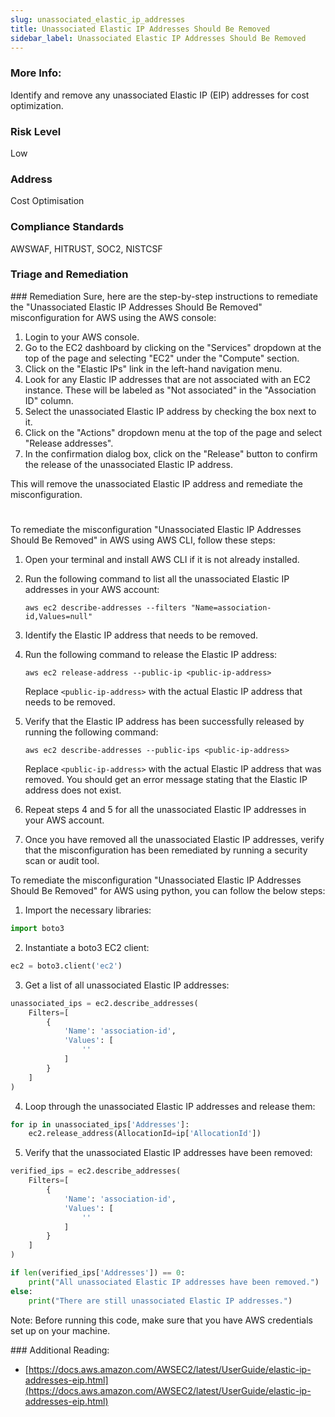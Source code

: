 ```yaml
---
slug: unassociated_elastic_ip_addresses
title: Unassociated Elastic IP Addresses Should Be Removed
sidebar_label: Unassociated Elastic IP Addresses Should Be Removed
---
```


### More Info:

Identify and remove any unassociated Elastic IP (EIP) addresses for cost optimization.

### Risk Level

Low

### Address

Cost Optimisation

### Compliance Standards

AWSWAF, HITRUST, SOC2, NISTCSF


### Triage and Remediation
<Tabs>
<Tab title='Remediation'>
### Remediation

<AccordionGroup>
<Accordion title='Using Console' defaultOpen='true'>
Sure, here are the step-by-step instructions to remediate the "Unassociated Elastic IP Addresses Should Be Removed" misconfiguration for AWS using the AWS console:

1. Login to your AWS console.
2. Go to the EC2 dashboard by clicking on the "Services" dropdown at the top of the page and selecting "EC2" under the "Compute" section.
3. Click on the "Elastic IPs" link in the left-hand navigation menu.
4. Look for any Elastic IP addresses that are not associated with an EC2 instance. These will be labeled as "Not associated" in the "Association ID" column.
5. Select the unassociated Elastic IP address by checking the box next to it.
6. Click on the "Actions" dropdown menu at the top of the page and select "Release addresses".
7. In the confirmation dialog box, click on the "Release" button to confirm the release of the unassociated Elastic IP address.

This will remove the unassociated Elastic IP address and remediate the misconfiguration.

#
</Accordion>

<Accordion title='Using CLI'>
To remediate the misconfiguration "Unassociated Elastic IP Addresses Should Be Removed" in AWS using AWS CLI, follow these steps:

1. Open your terminal and install AWS CLI if it is not already installed.

2. Run the following command to list all the unassociated Elastic IP addresses in your AWS account:

   `aws ec2 describe-addresses --filters "Name=association-id,Values=null"`

3. Identify the Elastic IP address that needs to be removed.

4. Run the following command to release the Elastic IP address:

   `aws ec2 release-address --public-ip <public-ip-address>`

   Replace `<public-ip-address>` with the actual Elastic IP address that needs to be removed.

5. Verify that the Elastic IP address has been successfully released by running the following command:

   `aws ec2 describe-addresses --public-ips <public-ip-address>`

   Replace `<public-ip-address>` with the actual Elastic IP address that was removed. You should get an error message stating that the Elastic IP address does not exist.

6. Repeat steps 4 and 5 for all the unassociated Elastic IP addresses in your AWS account.

7. Once you have removed all the unassociated Elastic IP addresses, verify that the misconfiguration has been remediated by running a security scan or audit tool.
</Accordion>

<Accordion title='Using Python'>
To remediate the misconfiguration "Unassociated Elastic IP Addresses Should Be Removed" for AWS using python, you can follow the below steps:

1. Import the necessary libraries:

```python
import boto3
```

2. Instantiate a boto3 EC2 client:

```python
ec2 = boto3.client('ec2')
```

3. Get a list of all unassociated Elastic IP addresses:

```python
unassociated_ips = ec2.describe_addresses(
    Filters=[
        {
            'Name': 'association-id',
            'Values': [
                ''
            ]
        }
    ]
)
```

4. Loop through the unassociated Elastic IP addresses and release them:

```python
for ip in unassociated_ips['Addresses']:
    ec2.release_address(AllocationId=ip['AllocationId'])
```

5. Verify that the unassociated Elastic IP addresses have been removed:

```python
verified_ips = ec2.describe_addresses(
    Filters=[
        {
            'Name': 'association-id',
            'Values': [
                ''
            ]
        }
    ]
)

if len(verified_ips['Addresses']) == 0:
    print("All unassociated Elastic IP addresses have been removed.")
else:
    print("There are still unassociated Elastic IP addresses.")
```

Note: Before running this code, make sure that you have AWS credentials set up on your machine.
</Accordion>

</AccordionGroup>
</Tab>
</Tabs>
### Additional Reading:

- [https://docs.aws.amazon.com/AWSEC2/latest/UserGuide/elastic-ip-addresses-eip.html](https://docs.aws.amazon.com/AWSEC2/latest/UserGuide/elastic-ip-addresses-eip.html) 

